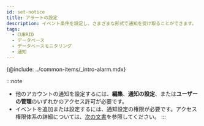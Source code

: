 ```yaml
---
id: set-notice
title: アラートの設定
description: イベント条件を設定し、さまざまな形式で通知を受け取ることができます。
tags:
  - CUBRID
  - データベース
  - データベースモニタリング
  - 通知
---
```


{@include: ../common-items/_intro-alarm.mdx}

:::note

-   他のアカウントの通知を設定するには、**編集**、**通知の設定**、または**ユーザーの管理**のいずれかのアクセス許可が必要です。
-   イベントを追加または設定するには、通知設定の権限が必要です。アクセス権限体系の詳細については、[次の文書](../project/project-structure)を参照してください。
    :::
